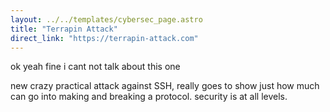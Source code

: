 ```yaml
---
layout: ../../templates/cybersec_page.astro
title: "Terrapin Attack"
direct_link: "https://terrapin-attack.com"
---
```


ok yeah fine i cant not talk about this one 

new crazy practical attack against SSH, really goes to show just how much can go into making and breaking a protocol. security is at all levels.